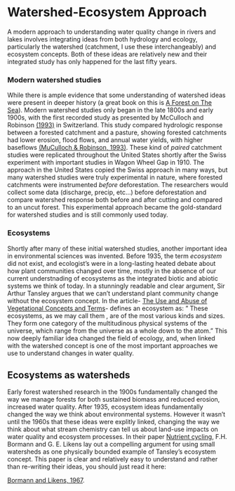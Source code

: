 

# Watershed-Ecosystem Approach

A modern approach to understanding water quality change in rivers and lakes involves 
integrating ideas from both hydrology and ecology, particularly the watershed (catchment, I use these interchangeably)
and ecosystem concepts. Both of these ideas are relatively new and their integrated study
has only happened for the last fifty years.

### Modern watershed studies

While there is ample evidence that some understanding of watershed ideas were present
in deeper history (a great book on this is [A Forest on The Sea](https://jhupbooks.press.jhu.edu/title/forest-sea)). Modern watershed studies only began
in the late 1800s and early 1900s, with the first recorded study as presented by McCulloch and Robinson
[(1993)](https://www.sciencedirect.com/science/article/pii/002216949390111L/) in Switzerland. This study compared hydrologic response between a forested catchment and a pasture, showing forested catchments had lower erosion, flood flows, and annual water yields, with higher baseflows [(MuCulloch & Robinson, 1993)](https://www.sciencedirect.com/science/article/pii/002216949390111L/). These kind of *paired* catchment 
studies were replicated throughout the United States shortly after the Swiss experiment with important 
studies in Wagon Wheel Gap in 1910. The approach in the United States copied the Swiss approach in many ways,
but many watershed studies were truly experimental in nature, where forested catchments were instrumented *before* deforestation. The researchers would collect some data (discharge, precip, etc...) before deforestation and compare watershed response both before and after cutting and compared to an uncut forest. This experimental approach became the gold-standard for watershed studies and is still commonly used today. 

### Ecosystems 

Shortly after many of these initial watershed studies, another important idea in environmental sciences was 
invented. Before 1935, the term *ecosystem* did not exist, and ecologist's were in a long-lasting heated debate
about how plant communities changed over time, mostly in the absence of our current understnading of ecosystems
as the integrated biotic and abiotic systems we think of today. In a stunningly readable and clear argument, Sir Arthur Tansley argues that we can't understand plant community change without the ecosystem concept. In the article- [The Use and Abuse of Vegetational Concepts and Terms](https://www.esf.edu/cue/documents/Tansley_Use-Abuse-VegConcepts_1935.pdf)- defines an ecosystem as: " These ecosystems, as we may call them , are of the most various kinds and sizes. They form one category of the multitudinous physical systems of the universe, which range from the universe as a whole down to the atom." This
now deeply familiar idea changed the field of ecology, and, when linked with the watershed concept is one of 
the most important approaches we use to understand changes in water quality.

## Ecosystems as watersheds

Early forest watershed research in the 1900s fundamentally changed the way we manage forests for both sustained
biomass and reduced erosion, increased water quality. After 1935, ecosystem ideas fundamentally changed the way we think about environmental systems. However it wasn't until the  1960s that these ideas were explitly
linked, changing the way we think about what stream chemistry can tell us about land-use impacts on water
quality and ecosystem processes. In their paper [Nutrient cycling](https://www.esf.edu/cue/documents/Bormann-Likens_Nutrient-Cycling_1967_000.pdf), F.H. Bormann and G. E. Likens lay out a compelling argument for using small watersheds as one physically bounded example of Tansley's ecosystem concept. This paper is clear and relatively easy to understand and rather than re-writing their ideas, you should just read it here:

[Bormann and Likens, 1967](https://www.esf.edu/cue/documents/Bormann-Likens_Nutrient-Cycling_1967_000.pdf). 




